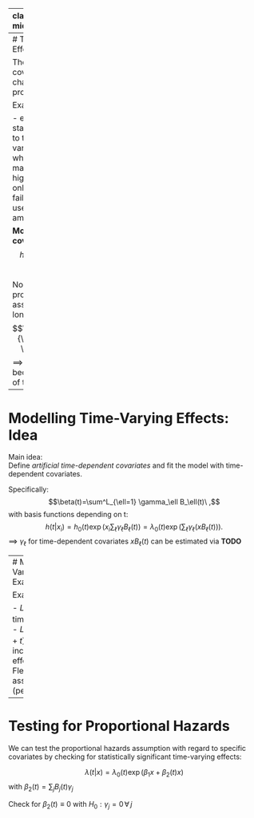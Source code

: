 
---
class: inverse, middle, center

.center[
.font120[
**Time-varying effects**
]
]

<html>
  <div style=---float:left></div>
  <hr color='#005500' size=1px width=900pxpx>
</html>


---
# Time-Varying Effects

The effect of a covariate $x$ can change as time progresses

Examples:

- effect of patients' status at admission to the hospital vanishes over time,
- whether a tool is made of cheap or high-quality material only affects risk of failure after it's been used for a certain amount of time.

**Model for one covariate**
$$h(t | x_i)= h_0(t)\exp(x_i\beta(t))$$ 

Note that the proportional hazard assumption is no longer fulfilled since
$$\frac{\lambda(t,x)}{\lambda(t,x+1)} = \exp(\beta(t)):$$ 
$\implies$ The hazard ratio becomes a function of time.

---
# Modelling Time-Varying Effects: Idea

Main idea:  
Define *artificial time-dependent covariates* and fit the model with time-dependent covariates.

Specifically:  
$$\beta(t)=\sum^L_{\ell=1} \gamma_\ell B_\ell(t)\ ,$$ with basis functions
depending on t:
$$h(t |x_i)= h_0(t)\exp\bigg(x_i \sum_\ell \gamma_\ell B_\ell(t)\bigg)=\lambda_0(t)\exp\bigg(\sum_\ell \gamma_\ell (x B_\ell(t))\bigg).$$
$\implies$ $\gamma_\ell$ for time-dependent covariates $x B_\ell(t)$ can be estimated via **TODO**

---
# Modelling Time-Varying Effects: Examples

Examples:

- $L=1, B_1(t) \equiv 1$: time-constant effect
- $L=1, B_1(t) = \log(1 + t)$: logarithmically increasing/decreasing effect over time
- Flexible & assumption-free: use (penalized) splines

---
# Testing for Proportional Hazards

We can test the proportional hazards assumption with regard to specific covariates by checking for statistically significant time-varying effects:

$$\lambda (t|x)=\lambda_0(t) \exp(\beta_1 x+ \beta_2(t) x)$$ with $\beta_2(t) = \sum_j B_j(t)\gamma_j$

Check for $\beta_2(t) \equiv 0$ with $H_0: \gamma_j = 0 \,\forall\, j$

<!-- TODO: example -->

